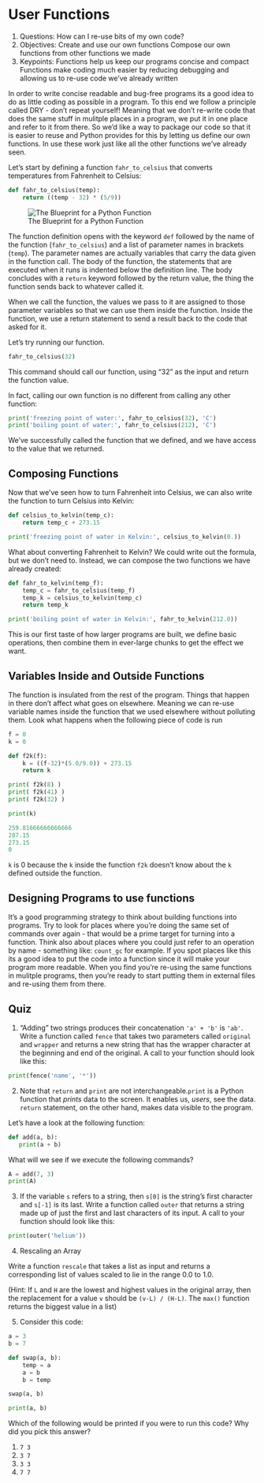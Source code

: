 # User Functions

1. Questions:
  How can I re-use bits of my own code?
2. Objectives:
  Create and use our own functions
  Compose our own functions from other functions we made
3. Keypoints:
  Functions help us keep our programs concise and compact
  Functions make coding much easier by reducing debugging and allowing us to re-use code we've already written

In order to write concise readable and bug-free programs its a good idea to do as little coding as possible in a program. To this end we follow a principle called DRY - don't repeat yourself! Meaning that we don't re-write code that does the same stuff in mulitple places in a program, we put it in one place and refer to it from there. So we'd like a way to package our code so that it is easier to reuse and Python provides for this by letting us define our own functions. In use these work just like all the other functions we've already seen.  

Let's start by defining a function `fahr_to_celsius` that converts temperatures from Fahrenheit to Celsius:

```python
def fahr_to_celsius(temp):
    return ((temp - 32) * (5/9))
```

![The Blueprint for a Python Function](assets/python-function.png)


The function definition opens with the keyword `def` followed by the
name of the function (`fahr_to_celsius`) and a list of parameter names in brackets (`temp`). The parameter names are actually variables that carry the data given in the function call.  The body of the function, the statements that are executed when it runs is indented below the definition line. The body concludes with a `return` keyword followed by the return value, the thing the function sends back to whatever called it.

When we call the function, the values we pass to it are assigned to those parameter variables so that we can use them inside the function. Inside the function, we use a return statement to send a result back to the code that asked for it.

Let's try running our function.

```python
fahr_to_celsius(32)
```

This command should call our function, using "32" as the input and return the function value.

In fact, calling our own function is no different from calling any other function:
```python
print('freezing point of water:', fahr_to_celsius(32), 'C')
print('boiling point of water:', fahr_to_celsius(212), 'C')
```

We've successfully called the function that we defined,
and we have access to the value that we returned.


## Composing Functions

Now that we've seen how to turn Fahrenheit into Celsius,
we can also write the function to turn Celsius into Kelvin:

```python
def celsius_to_kelvin(temp_c):
    return temp_c + 273.15

print('freezing point of water in Kelvin:', celsius_to_kelvin(0.))
```

What about converting Fahrenheit to Kelvin? We could write out the formula,
but we don't need to. Instead, we can compose the two functions we have already created:
```python

def fahr_to_kelvin(temp_f):
    temp_c = fahr_to_celsius(temp_f)
    temp_k = celsius_to_kelvin(temp_c)
    return temp_k

print('boiling point of water in Kelvin:', fahr_to_kelvin(212.0))
```


This is our first taste of how larger programs are built, we define basic operations, then combine them in ever-large chunks to get the effect we want.

## Variables Inside and Outside Functions

The function is insulated from the rest of the program. Things that happen in there don't affect what goes on elsewhere. Meaning we can re-use variable names inside the function that we used elsewhere without polluting them. Look what happens when the following piece of code is run

```python
f = 0
k = 0

def f2k(f):
    k = ((f-32)*(5.0/9.0)) + 273.15
    return k

print( f2k(8) )
print( f2k(41) )
print( f2k(32) )

print(k)
```

```python
259.81666666666666
287.15
273.15
0
```

`k` is 0 because the `k` inside the function `f2k` doesn't know about the `k` defined outside the function.


## Designing Programs to use functions

It's a good programming strategy to think about building functions into programs. Try to look for places where you're doing the same set of commands over again - that would be a prime target for turning into a function. Think also about places where you could just refer to an operation by name - something like: `count_gc` for example. If you spot places like this its a good idea to put the code into a function since it will make your program more readable. When you find you're re-using the same functions in mulitple programs, then you're ready to start putting them in external files and re-using them from there.


## Quiz

1. "Adding" two strings produces their concatenation `'a' + 'b'` is `'ab'`. Write a function called `fence` that takes two parameters called `original` and `wrapper`  and returns a new string that has the wrapper character at the beginning and end of the original. A call to your function should look like this:

```python
print(fence('name', '*'))
```


2. Note that `return` and `print` are not interchangeable.`print` is a Python function that *prints* data to the screen. It enables us, *users*, see the data. `return` statement, on the other hand, makes data visible to the program.

Let's have a look at the following function:

```python
def add(a, b):
   print(a + b)
```

What will we see if we execute the following commands?

```python
A = add(7, 3)
print(A)
```

3. If the variable `s` refers to a string, then `s[0]` is the string's first character and `s[-1]` is its last. Write a function called `outer`  that returns a string made up of just the first and last characters of its input. A call to your function should look like this:

```python
print(outer('helium'))
```
4. Rescaling an Array

Write a function `rescale` that takes a list as input  and returns a corresponding list of values scaled to lie in the range 0.0 to 1.0.

(Hint: If `L` and `H` are the lowest and highest values in the original array, then the replacement for a value `v` should be `(v-L) / (H-L)`. The `max()` function returns the biggest value in a list)

5. Consider this code:

```python
a = 3
b = 7

def swap(a, b):
    temp = a
    a = b
    b = temp

swap(a, b)

print(a, b)
```

Which of the following would be printed if you were to run this code?  Why did you pick this answer?

 1. `7 3`
 2. `3 7`
 3. `3 3`
 4. `7 7`

